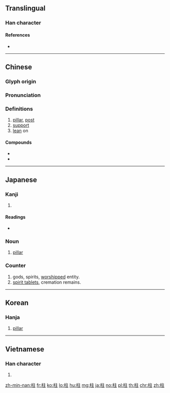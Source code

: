 {{character info/new}}
==Translingual==

===Han character===
{{Han char|rn=75|rad=木|as=05|sn=9|four=40914|canj=DYG|ids=⿰木主}}

====References====
* {{Han ref|kx=0520.240|dkj=14660|dj=0908.190|hdz=21188.010|uh=67F1|ud=26609|bh=AC57|bd=44119}}

----

==Chinese==
{{zh-forms}}

===Glyph origin===
{{Han etym}}

===Pronunciation===
{{zh-pron
|m=zhù
|c=cyu5
|mn=qz:tǔ/tw,xm,zz:tū/qz:chǔ/tw,xm,zz:chū/qz:thiǎu/tw,xm,zz:thiāu
|mn_note=tǔ/tū/chǔ/chū - literary; thiǎu/thiāu - vernacular
|mc=y
|oc=y
|ma=
|cat=n,v
}}

===Definitions===
{{zh-hanzi}}

# [[pillar]], [[post]]
# [[support]]
# [[lean]] on

====Compounds====
* {{zh-l|柱子|column, pillar}}
* {{zh-l|石柱}}

----

==Japanese==

===Kanji===
{{ja-kanji|grade=3|rs=木05}}

# {{defn|lang=ja|sort=木05}}

====Readings====
* {{ja-readings|kanon=[[ちゅう]] (chū)|kun=[[はしら]] (hashira), [[ことじ]] (kotoji), [[ささえる]] (sasaeru)}}

===Noun===
{{ja-kanjitab|はしら|yomi=k}}
{{ja-noun|はしら}}

# [[pillar]]

===Counter===
{{ja-pos|はしら|counter}}

# gods, spirits, [[worship]]ped entity.
# [[spirit tablet]]s, cremation remains.

----

==Korean==

===Hanja===
{{ko-hanja|hangeul=주|eumhun=|rv=ju|mr=chu|y=cwu}}

# [[pillar]]
----

==Vietnamese==

===Han character===
{{vi-hantu|[[trụ]]|rs=木05}}

# {{defn|lang=vi|sort=木05}}

[[zh-min-nan:柱]]
[[fr:柱]]
[[ko:柱]]
[[lo:柱]]
[[hu:柱]]
[[mg:柱]]
[[ja:柱]]
[[no:柱]]
[[pl:柱]]
[[th:柱]]
[[chr:柱]]
[[zh:柱]]